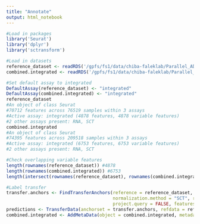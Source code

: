 ```yaml
---
title: "Annotate"
output: html_notebook
---
```


```r
#Load in packages
library('Seurat')
library('dplyr')
library('sctransform')

#Load in datasets
reference_dataset <- readRDS('/gpfs/fs1/data/chiba-faleklab/Parallel_ADRC_RNA_final/objects/human.m1.ref_celltypes_10000.int.features.rds')
combined.integrated <- readRDS('/gpfs/fs1/data/chiba-faleklab/Parallel_ADRC_RNA_final/objects/combined_integrated_updated.rds')

#Set default assay to integrated
DefaultAssay(reference_dataset) <- "integrated"
DefaultAssay(combined.integrated) <- "integrated"
reference_dataset
#An object of class Seurat 
#70712 features across 76519 samples within 3 assays 
#Active assay: integrated (4878 features, 4878 variable features)
#2 other assays present: RNA, SCT
combined.integrated
#An object of class Seurat 
#74395 features across 209518 samples within 3 assays 
#Active assay: integrated (6753 features, 6753 variable features)
#2 other assays present: RNA, SCT

#Check overlapping variable features
length(rownames(reference_dataset)) #4878
length(rownames(combined.integrated)) #6753
length(intersect(rownames(reference_dataset), rownames(combined.integrated))) #3574

#Label transfer
transfer.anchors <- FindTransferAnchors(reference = reference_dataset, query = combined.integrated,
                                        normalization.method = "SCT", reference.assay = "integrated", query.assay = "integrated", 
                                        project.query = FALSE, features = intersect(rownames(reference_dataset), rownames(combined.integrated)))
predictions <- TransferData(anchorset = transfer.anchors, refdata = reference_dataset$CellType, dims = 1:30)
combined.integrated <- AddMetaData(object = combined.integrated, metadata = predictions)
```
